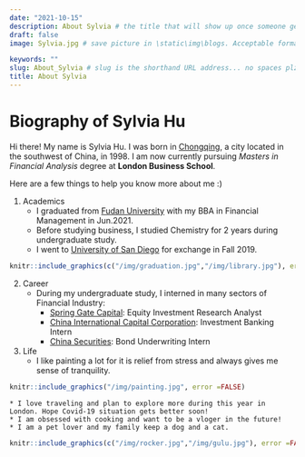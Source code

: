 ```yaml
---
date: "2021-10-15"
description: About Sylvia # the title that will show up once someone gets to this page
draft: false
image: Sylvia.jpg # save picture in \static\img\blogs. Acceptable formats= jpg, jpeg, or png . Your iPhone pics wont work

keywords: ""
slug: About_Sylvia # slug is the shorthand URL address... no spaces plz
title: About Sylvia
---
```


# Biography of Sylvia Hu

Hi there! My name is Sylvia Hu. I was born in [Chongqing](https://en.wikipedia.org/wiki/Chongqing), a city located in the southwest of China, in 1998. I am now currently pursuing *Masters in Financial Analysis* degree at **London Business School**.

Here are a few things to help you know more about me :)

1. Academics
    * I graduated from [Fudan University](https://www.fudan.edu.cn/en/) with my BBA in Financial Management in Jun.2021.
    * Before studying business, I studied Chemistry for 2 years during undergraduate study.
    * I went to [University of San Diego](https://www.sandiego.edu/) for exchange in Fall 2019. 

```r
knitr::include_graphics(c("/img/graduation.jpg","/img/library.jpg"), error =FALSE)
```

    
2. Career
    * During my undergraduate study, I interned in many sectors of Financial Industry:
        - [Spring Gate Capital](https://spring-gate.com/): Equity Investment Research Analyst
        - [China International Capital Corporation](https://en.cicc.com/): Investment Banking Intern
        - [China Securities](https://www.csc108.com/newsiteindex/index.jspx): Bond Underwriting Intern
 
3. Life
    * I like painting a lot for it is relief from stress and always gives me sense of tranquility.

```r
knitr::include_graphics("/img/painting.jpg", error =FALSE)
```

    * I love traveling and plan to explore more during this year in London. Hope Covid-19 situation gets better soon!
    * I am obsessed with cooking and want to be a vloger in the future!
    * I am a pet lover and my family keep a dog and a cat.

```r
knitr::include_graphics(c("/img/rocker.jpg","/img/gulu.jpg"), error =FALSE)
```

    
